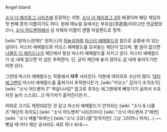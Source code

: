 Angel Island

[[소닉 더 헤지호그 시리즈]]에 등장하는 지명. [[소닉 더 헤지호그 3]]의 배경이며 해당 게임의 첫 번째 존의 이름이기도 하다. 원래 매뉴얼 등에서는 부유섬(浮遊島)이라고만 언급했었으나, [[소닉 어드벤처]]에서 섬 자체의 이름이 엔젤 아일랜드로 정착.


[wiki:"원피스(만화)" 원피스]의 [[하늘섬]]처럼 [[마스터 에메랄드]]의 힘으로 공중에 떠 있는 섬이다. 마스터 에메랄드와 카오스 에메랄드를 모셔놓는 제단이 있으며, 별 일이 없으면 [[너클즈 디 에키드나]]가 제단에서 항상 마스터 에메랄드를 지키고 있다. 마스터 에메랄드가 섬 내에 없으면 이 섬은 추락한다. 단, 굳이 제단에 놓지 않아도 섬 내에 놓아두기만 하면 된다.

그런데 마스터 에메랄드는 작중에서 '''자주''' 사라진다. 덕분에 여러모로 수난이 많다. [[닥터 에그맨]]이 마스터 에메랄드를 훔쳐가서 추락한다든가, [wiki:"카오스" 갑자기 조각조각] [wiki: "소닉 어드벤처 2" 박살나서][* 참고로 후자는 에그맨에게 빼앗기기 싫어서 수호자란 놈이 스스로(…)] 여기저기 흩어진다든가...

의외로 크기도 제멋대로인 것 같고 마스터 에메랄드가 안치되는 [wiki: "소닉 & 너클즈"제단의 위치도] [wiki: "소닉 어드벤처"시리즈마다] [wiki: "소닉 어드벤처 2"매번] [wiki: "소닉 배틀"바뀌는] [wiki:"소닉 크로니클"듯하지만] 그냥 그러려니 하자(…) ~~뺏길 때 마다 제단 공사라도 새로 하나 보네~~
